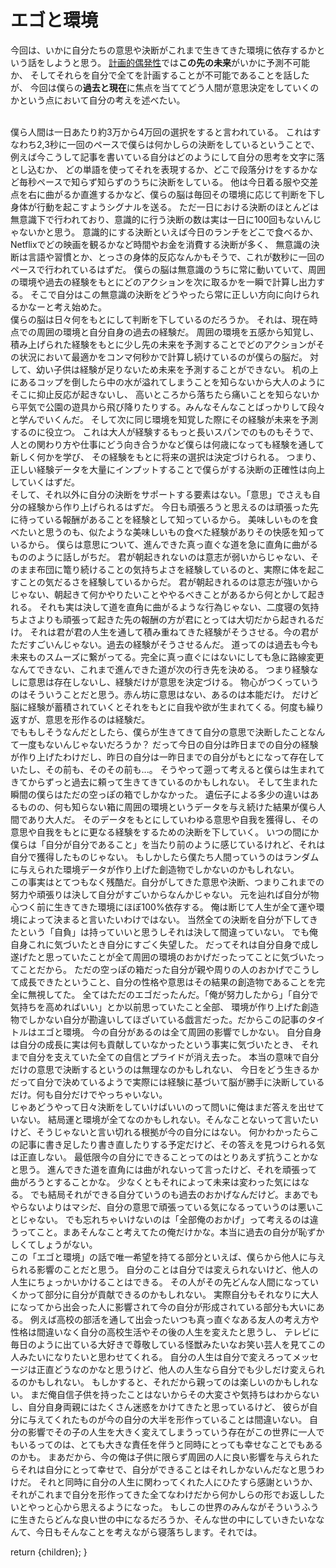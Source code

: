 
# エゴと環境

今回は、いかに自分たちの意思や決断がこれまで生きてきた環境に依存するかという話をしようと思う。
[計画的偶発性](https://takeshi-hashimoto.com/ja/planned-happenstance)では**この先の未来**がいかに予測不可能か、
そしてそれらを自分で全てを計画することが不可能であることを話したが、
今回は僕らの**過去と現在**に焦点を当ててどう人間が意思決定をしていくのかという点において自分の考えを述べたい。

<br />
僕ら人間は一日あたり約3万から4万回の選択をすると言われている。 これはすなわち2,3秒に一回のペースで僕らは何かしらの決断をしているということで、例えば今こうして記事を書いている自分はどのようにして自分の思考を文字に落とし込むか、
どの単語を使ってそれを表現するか、どこで段落分けをするかなど毎秒ペースで知らず知らずのうちに決断をしている。
他は今日着る服や交差点を右に曲がるか直進するかなど、僕らの脳は毎回その環境に応じて判断を下し身体が行動を起こすようシグナルを送る。
ただ一日における決断のほとんどは無意識下で行われており、意識的に行う決断の数は実は一日に100回もないんじゃないかと思う。
意識的にする決断といえば今日のランチをどこで食べるか、Netflixでどの映画を観るかなど時間やお金を消費する決断が多く、
無意識の決断は言語や習慣とか、とっさの身体的反応なんかもそうで、これが数秒に一回のペースで行われているはずだ。
僕らの脳は無意識のうちに常に動いていて、周囲の環境や過去の経験をもとにどのアクションを次に取るかを一瞬で計算し出力する。
そこで自分はこの無意識の決断をどうやったら常に正しい方向に向けられるかなーと考え始めた。
<br />
僕らの脳は日々何をもとにして判断を下しているのだろうか。 それは、現在時点での周囲の環境と自分自身の過去の経験だ。
周囲の環境を五感から知覚し、積み上げられた経験をもとに少し先の未来を予測することでどのアクションがその状況において最適かをコンマ何秒かで計算し続けているのが僕らの脳だ。
対して、幼い子供は経験が足りないため未来を予測することができない。 机の上にあるコップを倒したら中の水が溢れてしまうことを知らないから大人のようにそこに抑止反応が起きないし、
高いところから落ちたら痛いことを知らないから平気で公園の遊具から飛び降りたりする。みんなそんなことばっかりして段々と学んでいくんだ。
そして次に同じ環境を知覚した際にその経験が未来を予測するのに役立つ。 これは大人が経験するもっと長いスパンでのものもそうで、人との関わり方や仕事にどう向き合うかなど僕らは何歳になっても経験を通して新しく何かを学び、
その経験をもとに将来の選択は決定づけられる。 つまり、正しい経験データを大量にインプットすることで僕らがする決断の正確性は向上していくはずだ。
<br />
そして、それ以外に自分の決断をサポートする要素はない。「意思」でさえも自分の経験から作り上げられるはずだ。
今日も頑張ろうと思えるのは頑張った先に待っている報酬があることを経験として知っているから。
美味しいものを食べたいと思うのも、似たような美味しいもの食べた経験がありその快感を知っているから。
僕らは意思について、進んできた真っ直ぐな道を急に直角に曲がるもののように話しがちだ。
君が朝起きれないのは意志が弱いからじゃない、そのまま布団に篭り続けることの気持ちよさを経験しているのと、実際に体を起こすことの気だるさを経験しているからだ。
君が朝起きれるのは意志が強いからじゃない、朝起きて何かやりたいことややるべきことがあるから何とかして起きれる。
それも実は決して道を直角に曲がるような行為じゃない、二度寝の気持ちよさよりも頑張って起きた先の報酬の方が君にとっては大切だから起きれるだけ。
それは君が君の人生を通して積み重ねてきた経験がそうさせる。今の君がただすごいんじゃない。過去の経験がそうさせるんだ。
道ってのは過去も今も未来ものスムーズに繋がってる。完全に真っ直ぐにはないにしても急に路線変更なんてできない、これまで進んできた道が次の行き先を決める。
つまり経験なしに意思は存在しないし、経験だけが意思を決定づける。 物心がつくっていうのはそういうことだと思う。赤ん坊に意思はない、あるのは本能だけ。
だけど脳に経験が蓄積されていくとそれをもとに自我や欲が生まれてくる。何度も繰り返すが、意思を形作るのは経験だ。
<br />
でももしそうなんだとしたら、僕らが生きてきて自分の意思で決断したことなんて一度もないんじゃないだろうか？
だって今日の自分は昨日までの自分の経験が作り上げたわけだし、昨日の自分は一昨日までの自分がもとになって存在していたし、その前も、そのその前も...。
そうやって遡って考えると僕らは生まれてきてからずっと過去に頼って生きてきているのかもしれない。
そして生まれた瞬間の僕らはただの空っぽの箱でしかなかった。 遺伝子による多少の違いはあるものの、何も知らない箱に周囲の環境というデータを与え続けた結果が僕ら人間であり大人だ。
そのデータをもとにしていわゆる意思や自我を獲得し、その意思や自我をもとに更なる経験をするための決断を下していく。
いつの間にか僕らは「自分が自分であること」を当たり前のように感じているけれど、それは自分で獲得したものじゃない。
もしかしたら僕たち人間っていうのはランダムに与えられた環境データが作り上げた創造物でしかないのかもしれない。
<br />
この事実はとてつもなく残酷だ。自分がしてきた意思や決断、つまりこれまでの努力や頑張りは決して自分がすごいからなんかじゃない。
元を辿れば自分が物心つく前に生きてきた環境にほぼ100%依存する。 俺は断じて人生が全て運や環境によって決まると言いたいわけではない。
当然全ての決断を自分が下してきたという「自負」は持っていいと思うしそれは決して間違っていない。
でも俺自身これに気づいたとき自分にすごく失望した。 だってそれは自分自身で成し遂げたと思っていたことが全て周囲の環境のおかげだったってことに気づいたってことだから。
ただの空っぽの箱だった自分が親や周りの人のおかげでこうして成長できたということ、自分の性格や意思はその結果の創造物であることを完全に無視してた。
全てはただのエゴだったんだ。「俺が努力したから」「自分で気持ちを高めればいい」とか以前思っていたこと全部、
環境が作り上げた創造物でしかない自分が勘違いしてほざいている戯言だった。だからこの記事のタイトルはエゴと環境。
今の自分があるのは全て周囲の影響でしかない。 自分自身は自分の成長に実は何も貢献していなかったという事実に気づいたとき、
それまで自分を支えていた全ての自信とプライドが消え去った。 本当の意味で自分だけの意思で決断するというのは無理なのかもしれない、
今日をどう生きるかだって自分で決めているようで実際には経験に基づいて脳が勝手に決断しているだけ。何も自分だけでやっちゃいない。
<br />
じゃあどうやって日々決断をしていけばいいのって問いに俺はまだ答えを出せていない。 結局運と環境が全てなのかもしれない。そんなことないって言いたいけど、そうじゃないと言い切れる根拠が今の自分にはない。
何かわかったらこの記事に書き足したり書き直したりする予定だけど、その答えを見つけられる気は正直しない。
最低限今の自分にできることってのはとりあえず抗うことかなと思う。 進んできた道を直角には曲がれないって言ったけど、それを頑張って曲がろうとすることかな。
少なくともそれによって未来は変わった気にはなる。
でも結局それができる自分ていうのも過去のおかげなんだけど。まあでもやらないよりはマシだ、自分の意思で頑張っている気になるっていうのは悪いことじゃない。
でも忘れちゃいけないのは「全部俺のおかげ」って考えるのは違うってこと。まあそんなこと考えてたの俺だけかな。本当に過去の自分が恥ずかしくてしょうがない。
<br />
この「エゴと環境」の話で唯一希望を持てる部分といえば、僕らから他人に与えられる影響のことだと思う。
自分のことは自分では変えられないけど、他人の人生にちょっかいかけることはできる。
その人がその先どんな人間になっていくかって部分に自分が貢献できるのかもしれない。
実際自分もそれなりに大人になってから出会った人に影響されて今の自分が形成されている部分も大いにある。
例えば高校の部活を通して出会ったいつも真っ直ぐなある友人の考え方や性格は間違いなく自分の高校生活やその後の人生を変えたと思うし、
テレビに毎日のように出ている大好きで尊敬している怪獣みたいなお笑い芸人を見てこの人みたいになりたいと思わせてくれる。
自分の人生は自分で変えろってメッセージは正直どうなのかなと思うけど、他人の人生なら自分でも少しだけ変えられるのかもしれない。
もしかすると、それだから親ってのは楽しいのかもしれない。 まだ俺自信子供を持ったことはないからその大変さや気持ちはわからないし、自分自身両親にはたくさん迷惑をかけてきたと思っているけど、
彼らが自分に与えてくれたものが今の自分の大半を形作っていることは間違いない。 自分の影響でその子の人生を大きく変えてしまうっていう存在がこの世界に一人でもいるってのは、とても大きな責任を伴うと同時にとっても幸せなことでもあるのかも。
まあだから、今の俺は子供に限らず周囲の人に良い影響を与えられたらそれは自分にとって幸せで、自分ができることはそれしかないんだなと思うわけだ。
それと同時に自分の人生に関わってくれた人にひたすら感謝というか、それがこれまで自分を形作ってきた全てなわけだから何かしらの形でお返ししたいとやっと心から思えるようになった。
もしこの世界のみんながそういうふうに生きたらどんな良い世の中になるだろうか、そんな世の中にしていきたいななんて、今日もそんなことを考えながら寝落ちします。それでは。

  return <MdxLayout>{children}</MdxLayout>;
}
